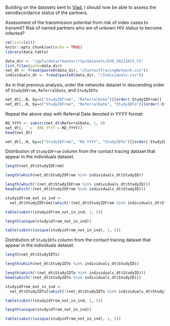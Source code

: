 
Building on the datasets sent to [Vlad](https://github.com/kantorlab/rtp-network/blob/main/vlads-questions.Rmd),
I should now be able to assess the serodiscordance status of the partners.

Assessment of the transmission potential from risk of index cases to transmit?
Risk of named partners who are of unkown HIV status to become infected?

```r
rm(list=ls())
knitr::opts_chunk$set(echo = TRUE)
library(data.table)
```

```r
data_dir <- "/gpfs/data/rkantor/rtp/datasets/D30_20211013_V1"
list.files(path=data_dir)
net_dt <- fread(paste0(data_dir, "/ContactTracingNetwork.csv"))
individuals_dt <- fread(paste0(data_dir, "/Individuals.csv"))
```
As in that previous analysis, 
order the networks dataset in descending order of `StudyIDFrom`, `ReferralDate`,
and `StudyIDTo`: 

```r
net_dt[,.N, by=c("StudyIDFrom", "ReferralDate")][order(-StudyIDFrom)]
net_dt[,.N, by=c("StudyIDFrom", "ReferralDate", "StudyIDTo")][order(-StudyIDFrom)]
```

Repeat the above step with Referral Date denoted in YYYY format:

```r
RD_YYYY <- substr(net_dt$ReferralDate, 1, 4)
net_dt[, `:=` (RD_YYYY = RD_YYYY)]
head(net_dt)

net_dt[,.N, by=c("StudyIDFrom", "RD_YYYY", "StudyIDTo")][order(-StudyIDFrom)]
```

Distribution of `StudyIDFrom` column from the contact tracing dataset 
that appear in the individuals dataset.  

```r
length(net_dt$StudyIDFrom)

length(which(net_dt$StudyIDFrom %in% individuals_dt$StudyID))

length(which(!(net_dt$StudyIDFrom %in% individuals_dt$StudyID)))
head(which(!(net_dt$StudyIDFrom %in% individuals_dt$StudyID)))

studyidfrom_not_in_ind <- 
  net_dt$StudyIDFrom[(which(!(net_dt$StudyIDFrom %in% individuals_dt$StudyID)))]

table(substr(studyidfrom_not_in_ind, 1, 5))

length(unique(studyidfrom_not_in_ind))

table(substr(unique(studyidfrom_not_in_ind), 1, 5))
```
Distribution of `StudyIDTo` column from the contact tracing dataset 
that appear in the individuals dataset.

```r
length(net_dt$StudyIDTo)

length(which(net_dt$StudyIDTo %in% individuals_dt$StudyID))

length(which(!(net_dt$StudyIDTo %in% individuals_dt$StudyID)))
head(which(!(net_dt$StudyIDTo %in% individuals_dt$StudyID)))

studyidfrom_not_in_ind <- 
  net_dt$StudyIDTo[(which(!(net_dt$StudyIDTo %in% individuals_dt$StudyID)))]

table(substr(studyidfrom_not_in_ind, 1, 5))

length(unique(studyidfrom_not_in_ind))

table(substr(unique(studyidfrom_not_in_ind), 1, 5))
```